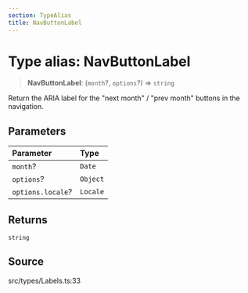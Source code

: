 ```yaml
---
section: TypeAlias
title: NavButtonLabel
---
```


# Type alias: NavButtonLabel

> **NavButtonLabel**: (`month`?, `options`?) => `string`

Return the ARIA label for the "next month" / "prev month" buttons in the
navigation.

## Parameters

| Parameter | Type |
| :------ | :------ |
| `month`? | `Date` |
| `options`? | `Object` |
| `options.locale`? | `Locale` |

## Returns

`string`

## Source

src/types/Labels.ts:33
